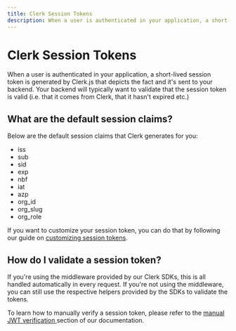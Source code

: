 ```yaml
---
title: Clerk Session Tokens
description: When a user is authenticated in your application, a short-lived session token is generated by Clerk.js that depicts the fact and it's sent to your backend. Your backend will typically want to validate that the session token is valid (i.e. that it comes from Clerk, that it hasn't expired etc.)
---
```



# Clerk Session Tokens

When a user is authenticated in your application, a short-lived session token is generated by Clerk.js that depicts the fact and it's sent to your backend. Your backend will typically want to validate that the session token is valid (i.e. that it comes from Clerk, that it hasn't expired etc.)

## What are the default session claims?

Below are the default session claims that Clerk generates for you:

* iss
* sub
* sid
* exp
* nbf
* iat
* azp
* org_id
* org_slug
* org_role

If you want to customize your session token, you can do that by following our guide on [customizing session tokens](/docs/advanced-usage/custom-session-token).

## How do I validate a session token?

If you're using the middleware provided by our Clerk SDKs, this is all handled automatically in every request. If you're not using the middleware, you can still use the respective helpers provided by the SDKs to validate the tokens.

To learn how to manually verify a session token, please refer to the [manual JWT verification ](/docs/advanced-usage/manual-jwt) section of our documentation.
